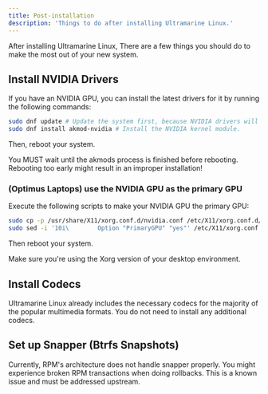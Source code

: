 ```yaml
---
title: Post-installation
description: 'Things to do after installing Ultramarine Linux.'
---
```


After installing Ultramarine Linux, There are a few things you should do to make the most out of your new system.

## Install NVIDIA Drivers

If you have an NVIDIA GPU, you can install the latest drivers for it by running the following commands:

```bash
sudo dnf update # Update the system first, because NVIDIA drivers will build using the latest kernel.
sudo dnf install akmod-nvidia # Install the NVIDIA kernel module.
```
Then, reboot your system.

<Alert type="warning">
  
You MUST wait until the akmods process is finished before rebooting. Rebooting too early might result in an improper installation!
  
 </Alert>

### (Optimus Laptops) use the NVIDIA GPU as the primary GPU

Execute the following scripts to make your NVIDIA GPU the primary GPU:

```bash
sudo cp -p /usr/share/X11/xorg.conf.d/nvidia.conf /etc/X11/xorg.conf.d/nvidia.conf
sudo sed -i '10i\        Option "PrimaryGPU" "yes"' /etc/X11/xorg.conf.d/nvidia.conf # Add PrimaryGPU = yes to the 10th line of the file.
```

Then reboot your system. 

Make sure you're using the Xorg version of your desktop environment.

## Install Codecs

Ultramarine Linux already includes the necessary codecs for the majority of the popular multimedia formats. You do not need to install any additional codecs.

## Set up Snapper (Btrfs Snapshots)
Currently, RPM's architecture does not handle snapper properly. You might experience broken RPM transactions when doing rollbacks. This is a known issue and must be addressed upstream.
